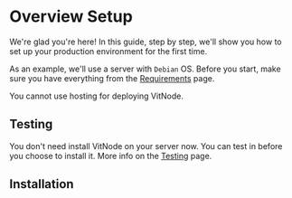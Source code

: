 
# Overview Setup

We're glad you're here! In this guide, step by step, we'll show you how to set up your production environment for the first time.

As an example, we'll use a server with `Debian` OS. Before you start, make sure you have everything from the [Requirements](/requirements) page.

<Callout type="error" emoji="❌">
  You cannot use hosting for deploying VitNode.
</Callout>

## Testing

You don't need install VitNode on your server now. You can test in before you choose to install it. More info on the [Testing](/setup/testing) page.

## Installation

<Cards>
  <Card title="1. Domain" href="/setup/domain" />
  <Card title="2. Secure Server" href="/setup/secure" />
  <Card title="3. Configuration Server" href="/setup/server" />
  <Card title="5. Install" href="/setup/install" />
</Cards>

